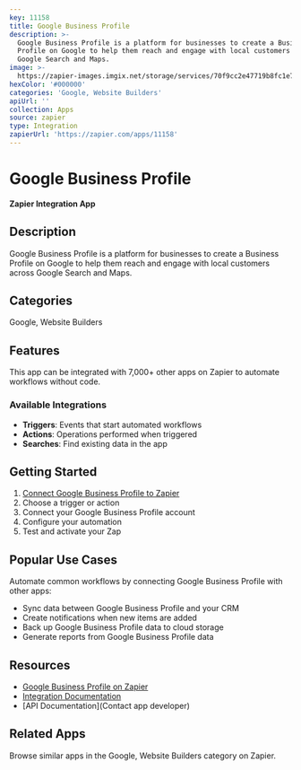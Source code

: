 ```yaml
---
key: 11158
title: Google Business Profile
description: >-
  Google Business Profile is a platform for businesses to create a Business
  Profile on Google to help them reach and engage with local customers across
  Google Search and Maps.
image: >-
  https://zapier-images.imgix.net/storage/services/70f9cc2e47719b8fc1e71ec44e3b5772.png?auto=format%2Ccompress&ixlib=python-3.0.0&q=50
hexColor: '#000000'
categories: 'Google, Website Builders'
apiUrl: ''
collection: Apps
source: zapier
type: Integration
zapierUrl: 'https://zapier.com/apps/11158'
---
```

# Google Business Profile

**Zapier Integration App**

## Description

Google Business Profile is a platform for businesses to create a Business Profile on Google to help them reach and engage with local customers across Google Search and Maps.

## Categories

Google, Website Builders

## Features

This app can be integrated with 7,000+ other apps on Zapier to automate workflows without code.

### Available Integrations

- **Triggers**: Events that start automated workflows
- **Actions**: Operations performed when triggered
- **Searches**: Find existing data in the app

## Getting Started

1. [Connect Google Business Profile to Zapier](https://zapier.com/apps/11158)
2. Choose a trigger or action
3. Connect your Google Business Profile account
4. Configure your automation
5. Test and activate your Zap

## Popular Use Cases

Automate common workflows by connecting Google Business Profile with other apps:

- Sync data between Google Business Profile and your CRM
- Create notifications when new items are added
- Back up Google Business Profile data to cloud storage
- Generate reports from Google Business Profile data

## Resources

- [Google Business Profile on Zapier](https://zapier.com/apps/11158)
- [Integration Documentation](https://zapier.com/apps/11158/integrations)
- [API Documentation](Contact app developer)

## Related Apps

Browse similar apps in the Google, Website Builders category on Zapier.
